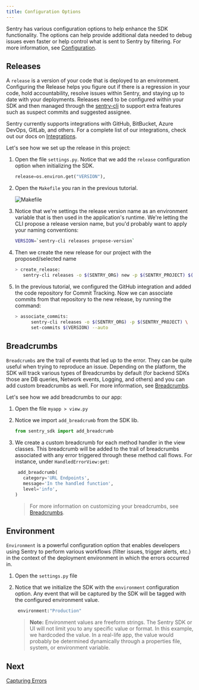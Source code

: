 ```yaml
---
title: Configuration Options
---
```

Sentry has various configuration options to help enhance the SDK functionality. The options can help provide additional data needed to debug issues even faster or help control what is sent to Sentry by filtering. For more information, see [Configuration](/error-reporting/configuration/?platform=python).

## Releases

A `release` is a version of your code that is deployed to an environment. Configuring the Release helps you figure out if there is a regression in your code, hold accountability, resolve issues within Sentry, and staying up to date with your deployments. Releases need to be configured within your SDK and then managed through the [sentry-cli](/cli/) to support extra features such as suspect commits and suggested assignee.

Sentry currently supports integrations with GitHub, BitBucket, Azure DevOps, GitLab, and others. For a complete list of our integrations, check out our docs on [Integrations](/product/integrations/).

Let's see how we set up the release in this project:

1. Open the file `settings.py`. Notice that we add the `release` configuration option when initializing the SDK.

   ```python
   release=os.environ.get("VERSION"),
   ```

2. Open the `Makefile` you ran in the previous tutorial.

   ![Makefile](makefile.png)

3. Notice that we're settings the release version name as an environment variable that is then used in the application's runtime. We're letting the CLI propose a release version name, but you'd probably want to apply your naming conventions:

   ```bash
   VERSION=`sentry-cli releases propose-version`
   ```

4. Then we create the new release for our project with the proposed/selected name

   ```bash
   > create_release:
      sentry-cli releases -o $(SENTRY_ORG) new -p $(SENTRY_PROJECT) $(VERSION)
   ```

5. In the previous tutorial, we configured the GitHub integration and added the code repository for Commit Tracking. Now we can associate commits from that repository to the new release, by running the command:

   ```bash
   > associate_commits:
         sentry-cli releases -o $(SENTRY_ORG) -p $(SENTRY_PROJECT) \
         set-commits $(VERSION) --auto
   ```

## Breadcrumbs

`Breadcrumbs` are the trail of events that led up to the error. They can be quite useful when trying to reproduce an issue. Depending on the platform, the SDK will track various types of Breadcrumbs by default (for backend SDKs those are DB queries, Network events, Logging, and others) and you can add custom breadcrumbs as well. For more information, see [Breadcrumbs](/enriching-error-data/breadcrumbs/?platform=python).

Let's see how we add breadcrumbs to our app:

1. Open the file `myapp > view.py`

2. Notice we import `add_breadcrumb` from the SDK lib.

   ```python
   from sentry_sdk import add_breadcrumb
   ```

3. We create a custom breadcrumb for each method handler in the view classes. This breadcrumb will be added to the trail of breadcrumbs associated with any error triggered through these method call flows. For instance, under `HandledErrorView:get`:

   ```python
    add_breadcrumb(
      category='URL Endpoints',
      message='In the handled function',
      level='info',
   )
   ```

   > For more information on customizing your breadcrumbs, see [Breadcrumbs](/enriching-error-data/breadcrumbs/?platform=python).

## Environment

`Environment` is a powerful configuration option that enables developers using Sentry to perform various workflows (filter issues, trigger alerts, etc.) in the context of the deployment environment in which the errors occurred in.

1. Open the `settings.py` file

2. Notice that we initialize the SDK with the `environment` configuration option. Any event that will be captured by the SDK will be tagged with the configured environment value.

   ```python
    environment:"Production"
   ```

   > **Note:** Environment values are freeform strings. The Sentry SDK or UI will not limit you to any specific value or format. In this example, we hardcoded the value. In a real-life app, the value would probably be determined dynamically through a properties file, system, or environment variable.

## Next

[Capturing Errors](/guides/integrate-backend/capturing-errors/)
